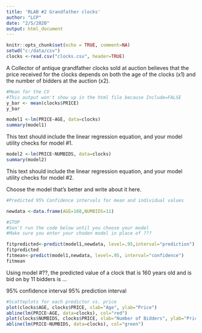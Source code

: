 ---
title: 'RLAB #2 Grandfather clocks'
author: "LCP"
date: "2/5/2020"
output: html_document
---

```{r setup, include=FALSE}
knitr::opts_chunk$set(echo = TRUE, comment=NA)
setwd("c:/data/csv")
clocks <-read.csv("clocks.csv", header=TRUE)
```

A Collector of antique grandfather clocks sold at auction believes that the price received for the clocks depends on both the age of the clocks (x1) and the number of bidders at the auction (x2). 



```{r meanprice, include=FALSE}
#Mean for the CV
#This output won't show up in the html file because Include=FALSE
y_bar <- mean(clocks$PRICE)
y_bar
```



```{r model1, echo=FALSE, include=TRUE}
model1 <-lm(PRICE~AGE, data=clocks)
summary(model1)
```

This text should include the linear regression equation, and your model utility checks for model #1.


```{r model2, echo=FALSE, include=TRUE}
model2 <-lm(PRICE~NUMBIDS, data=clocks)
summary(model2)
```

This text should include the linear regression equation, and your model utility checks for model #2.


Choose the model that's better and write about it here.
```{r predictions, echo=FALSE}
#Predicted 95% Confidence intervals for mean and individual values

newdata <-data.frame(AGE=160,NUMBIDS=11)

#STOP
#Son't run the code below until you choose your model
#Make sure you enter your choden model in place of ???

fitpredicted<-predict(model1,newdata, level=.95,interval="prediction")
fitpredicted
fitmean<-predict(model1,newdata, level=.95, interval="confidence")
fitmean
```
Using model #??, the predicted value of a clock that is 160 years old and is bid on by 11 bidders is ...

95% confidence interval
95% prediction interval


```{r scatterplots, fig.height=4, fig.width=6, echo=FALSE}
#Scatteplots for each predictor vs. price
plot(clocks$AGE, clocks$PRICE, xlab="Age", ylab="Price")
abline(lm(PRICE~AGE, data=clocks), col="red")
plot(clocks$NUMBIDS, clocks$PRICE, xlab="Number of Bidders", ylab="Price")
abline(lm(PRICE~NUMBIDS, data=clocks), col="green")
```

